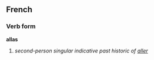 ==French==
===Verb form===
'''allas'''

# ''second-person singular indicative past historic of [[aller]]''